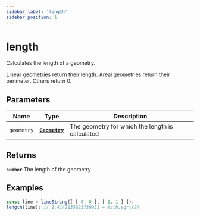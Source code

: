 ```yaml
---
sidebar_label: 'length'
sidebar_position: 1
---
```


# length

Calculates the length of a geometry.

Linear geometries return their length.
Areal geometries return their perimeter.
Others return 0.

## Parameters

| Name | Type | Description |
| --- | :-: | --- |
| `geometry` | [**`Geometry`**](../types/Geometry/index.mdx) | The geometry for which the length is calculated |

## Returns

**`number`** The length of the geometry

## Examples

```ts
const line = lineString([ [ 0, 0 ], [ 1, 1 ] ]);
length(line); // 1.4142135623730951 = Math.sqrt(2)
```
